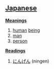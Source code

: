 == [[Japanese]] ==                                          

'''[[Meaning]]s'''
# [[human]] [[being]]
# [[man]]
# [[person]]

'''[[Reading]]s'''
# [[にんげん]] (ningen)